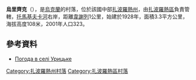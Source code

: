 {{coord|47|58|40|N|34|55|14|E|scale:100000|display=title}}

'''烏里齊克'''（{{lang-uk|Зоряне}}），是[[烏克蘭|烏克蘭]]的村落，位於該國中部[[扎波羅熱州|扎波羅熱州]]，由[[扎波羅熱區|扎波羅熱區]]負責管轄，[[托馬基夫卡河|托馬基夫卡河]]右岸，距離[[韋謝列_(扎波羅熱區)|韋謝列]]1公里，始建於1928年，面積3.3平方公里，海拔高度108米，2001年人口323。

==參考資料==
* [http://weather.in.ua/ua/zaporozhskaja/26922 Погода в селі Урицьке] {{Wayback|url=http://weather.in.ua/ua/zaporozhskaja/26922 |date=20170708005016 }}

[[Category:扎波羅熱州村落|Category:扎波羅熱州村落]]
[[Category:扎波羅熱區村落|Category:扎波羅熱區村落]]


{{Zaporizhia-geo-stub}}
